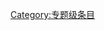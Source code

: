 {{catmore1|[[Wikipedia:漫畫專題|Wikipedia:漫畫專題]]}}
{{Articles by Quality|topic=漫畫|project=漫畫|format=TOC}}
{{emptycat}}
[[Category:专题级条目|Category:专题级条目]]